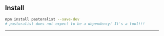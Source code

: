 ## Install

```bash
npm install pastoralist --save-dev
# pastoralist does not expect to be a dependency! It's a tool!!!
```

---

